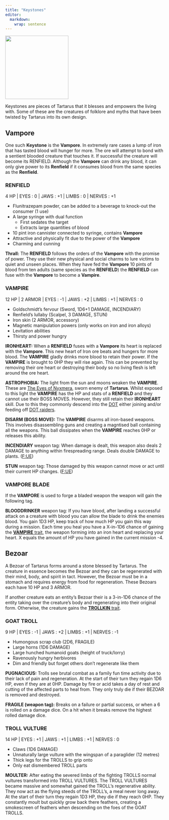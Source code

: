 ```yaml
---
title: "Keystones"
editor: 
  markdown: 
    wrap: sentence
---
```


![](images/ironheart.png){width=200px fig-align="center"}

Keystones are pieces of Tartarus that it blesses and empowers the living with.
Some of these are the creatures of folklore and myths that have been twisted by Tartarus into its own design.

## Vampore {#VAMPORE}

One such __Keystone__ is the __Vampore__.
In extremely rare cases a lump of iron that has tasted blood will hunger for more.
The ore will attempt to bond with a sentient blooded creature that touches it.
If successful the creature will become its RENFIELD.
Although the __Vampore__ can drink any blood, it can only give power to its __Renfield__ if it consumes blood from the same species as the __Renfield__.

### RENFIELD {#renfield}

4 HP | EYES : 0 | JAWS : +1 | LIMBS : 0 | NERVES : +1

- Flunitrazepam powder, can be added to a beverage to knock-out the consumer (1 use)
- A large syringe with dual function
  - First sedates the target
  - Extracts large quantities of blood
- 10 pint iron cannister connected to syringe, contains __Vampore__
- Attractive and physically fit due to the power of the __Vampore__
- Charming and cunning

__Thrall:__ The __RENFIELD__ follows the orders of the __Vampore__ with the promise of power. They use their new physical and social charms to lure victims to quiet and unseen places. When they have fed the __Vampore__ 10 pints of blood from ten adults (same species as the __RENFIELD__) the __RENFIELD__ can fuse with the __Vampore__ to become a __Vampire__.

### VAMPIRE {#vampire}

12 HP | 2 ARMOR | EYES : -1 | JAWS : +2 | LIMBS : +1 | NERVES : 0

- Goldschmidt's fervour (Sword, 1D6+1 DAMAGE, INCENDIARY)
- Renfield's lullaby (Scalpel, 3 DAMAGE, STUN)
- Iron skin (2 ARMOR, accessory)
- Magnetic manipulation powers (only works on iron and iron alloys)
- Levitation abilities
- Thirsty and power hungry

__IRONHEART:__ When a __RENFIELD__ fuses with a __Vampore__ its heart is replaced with the __Vampore__. 
This new heart of Iron ore beats and hungers for more blood.
The __VAMPIRE__ gladly drinks more blood to retain their power.
If the __VAMPIRE__ is brought to 0HP they will rise again.
This can be prevented by removing their ore heart or destroying their body so no living flesh is left around the ore heart.

__ASTROPHOBIA:__ The light from the sun and moons weaken the __VAMPIRE__.
These are [The Eyes of Nyxmera](/Nyxmera/nyxmera.qmd#the-eyes-of-nyxmera), sworn enemy of __Tartarus__.
Whilst exposed to this light the __VAMPIRE__ has the HP and stats of a __RENFIELD__ and they cannot use their BOSS MOVES.
However, they still retain their __IRONHEART__ skill.
Due to this they commonly descend into the [DOT](/Tartarus/tartarus.qmd#the-dot) either joining and/or feeding off [DOT raiders](/Tartarus/DOT_raiders.qmd).

__DISARM (BOSS MOVE):__ The __VAMPIRE__ disarms all iron-based weapons.
This involves disassembling guns and creating a magntised ball containing all the weapons.
This ball dissipates when the __VAMPIRE__ reaches 0HP or releases this ability.

__INCENDIARY__ weapon tag: When damage is dealt, this weapon also deals 2 DAMAGE to anything within firespreading range. Deals double DAMAGE to plants. ([F:UE](https://claymorerpgs.itch.io/fist))

__STUN__ weapon tag: Those damaged by this weapon cannot move or act until their current HP changes. ([F:UE](https://claymorerpgs.itch.io/fist))

### VAMPORE BLADE

If the __VAMPORE__ is used to forge a bladed weapon the weapon will gain the following tag.

__BLOODDRINKER__ weapon tag: If you have blood, after landing a successful attack on a creature with blood you can allow the blade to drink the enemies blood. 
You gain 1D3 HP, keep track of how much HP you gain this way during a mission.
Each time you heal you have a X-in-1D6 chance of gaining the [__VAMPIRE__ trait](/Catalog/traits.qmd#tartarus_traits), the weapon forming into an iron heart and replacing your heart.
X equals the amount of HP you have gained in the current mission -4.

## Bezoar {#BEZOAR}

A Bezoar of Tartarus forms around a stone blessed by Tartarus.
The creature in essence becomes the Bezoar and they can be regenerated with their mind, body, and spirit in tact.
However, the Bezoar must be in a stomach and requires energy from food for regeneration.
These Bezoars each have 10 HP and 3 ARMOR.

If another creature eats an entity's Bezoar their is a 3-in-1D6 chance of the entity taking over the creature's body and regenerating into their original form.
Otherwise, the creature gains the [__TROLLKIN__ trait](/Catalog/traits.qmd#tartarus_traits).

### GOAT TROLL

9 HP | EYES : -1 | JAWS : +2 | LIMBS : +1 | NERVES : -1

- Humongous scrap club (2D6, FRAGILE)
- Large horns (1D6 DAMAGE)
- Large hunched humanoid goats (height of truck/lorry)
- Ravenously hungry herbivores
- Dim and friendly but forget others don't regenerate like them

__PUGNACIOUS:__ Trolls see brutal combat as a family fun time activity due to their lack of pain and regeneration. At the start of their turn they regain 1D6 HP, even if they are at 0HP. Damage by fire or acid takes a day of rest and cutting of the affected parts to heal from. They only truly die if their BEZOAR is removed and destroyed.

__FRAGILE (weapon tag):__ Breaks on a failure or partial success, or when a 6 is rolled on a damage dice. On a hit when it breaks remove the highest rolled damage dice.

### TROLL VULTURE

14 HP | EYES : +1 | JAWS : +1 | LIMBS : +1 | NERVES : 0

- Claws (1D6 DAMAGE)
- Unnaturally large vulture with the wingspan of a paraglider (12 metres)
- Thick legs for the TROLLS to grip onto
- Only eat dismembered TROLL parts

__MOULTER:__ After eating the severed limbs of the fighting TROLLS normal vultures transformed into TROLL VULTURES. The TROLL VULTURES became massive and somewhat gained the TROLL's regenerative ability. They now act as the flying steeds of the TROLL's, a meal never long away. At the start of their turn they regain 1D3 HP, they die if they reach 0HP. They constantly moult but quickly grow back there feathers, creating a smokescreen of feathers when descending on the foes of the GOAT TROLLS.